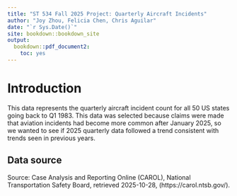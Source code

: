 ```yaml
--- 
title: "ST 534 Fall 2025 Project: Quarterly Aircraft Incidents"
author: "Joy Zhou, Felicia Chen, Chris Aguilar"
date: "`r Sys.Date()`"
site: bookdown::bookdown_site
output:
  bookdown::pdf_document2:
    toc: yes
---
```


# Introduction

This data represents the quarterly aircraft incident count for all 50 US states going back to Q1 1983. This data was selected because claims were made that aviation incidents had become more common after January 2025, so we wanted to see if 2025 quarterly data followed a trend consistent with trends seen in previous years.

## Data source

Source: Case Analysis and Reporting Online (CAROL), National Transportation Safety Board, retrieved 2025-10-28, (https://carol.ntsb.gov/).


